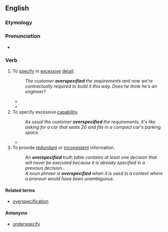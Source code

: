 ==English==

===Etymology===
{{prefix|en|over|specify}}

===Pronunciation===
* {{a|GA}} {{IPA|/ˌoʊvɚˈspɛsɪˌfaɪ/|lang=en}}

===Verb===
{{en-verb|overspecifies|overspecifying|overspecified|overspecified}}

# To [[specify]] in [[excessive]] [[detail]].
#: ''The customer '''overspecified''' the requirements and now we're contractually required to build it this way. Does he think he's an engineer?''
#* {{quote-book|lang=en|year=1949|editor=Walter E. Burton|chapter=Sponge Rubber|title=Engineering with Rubber|edition=1st|location=New York|publisher=McGraw-Hill Book Company|page=389|pageurl=https://archive.org/stream/in.ernet.dli.2015.215386/2015.215386.Engineering-With#page/n405|passage=Manufacturers of sponge-rubber products have noted a tendency for designers and other users to '''overspecify.'''}}
#* {{quote-journal|lang=en|year=1975|author={{w|John Whittet}}|title=We Need NEOCS|journal={{w|All Hands}}|number=698|page=50|pageurl=https://archive.org/stream/allhands6967unit#page/n189|passage=First, the study group discovered a tendency in the current system to '''overspecify''' a billet. For example, to write a billet for a laboratory technician, one could specify rate and rating, as an {{w|HM1}}, one could specify [[w:Enlisted rank|E-6]] and [[w:Navy Enlisted Classification|NEC]]-8506, or one could specify both. Obviously, this sort of procedure creates distribution problems which could compound.}}
# To specify excessive [[capability]].
#: ''As usual the customer '''overspecified''' the requirements, it's like asking for a car that seats 20 and fits in a compact car's parking space.''
#* {{quote-journal|lang=en|date=1991-04-01|author=Gene P. Carlson|title=NFPA 1903: Mobile Water Supply Apparatus|journal=Fire Engineering|url=http://www.fireengineering.com/articles/print/volume-144/issue-4/features/nfpa-1903-mobile-water-supply-apparatus.html|passage=Design your mobile water supply apparatus around the chassis that you intend to use. Don’t '''overspecify''' or underspecify the unit.}}
# To provide [[redundant]] or [[inconsistent]] information.
#: ''An '''overspecified''' truth table contains at least one decision that will never be executed because it is already specified in a previous decision...''
#: ''A noun phrase is '''overspecified''' when it is used in a context where a pronoun would have been unambiguous.''

====Related terms====
* [[overspecification]]

====Antonyms====
* {{sense|specify in excessive detail}} [[underspecify]]